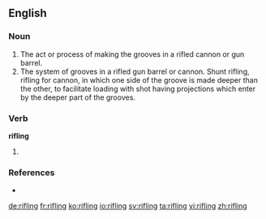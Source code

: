 ==English==

===Noun===
{{en-noun}}

# The act or process of making the grooves in a rifled cannon or gun barrel.
# The system of grooves in a rifled gun barrel or cannon. Shunt rifling, rifling for cannon, in which one side of the groove is made deeper than the other, to facilitate loading with shot having projections which enter by the deeper part of the grooves.

===Verb===
'''rifling'''

# {{present participle of|rifle}}

===References===
* {{R:Webster 1913}}

[[de:rifling]]
[[fr:rifling]]
[[ko:rifling]]
[[io:rifling]]
[[sv:rifling]]
[[ta:rifling]]
[[vi:rifling]]
[[zh:rifling]]